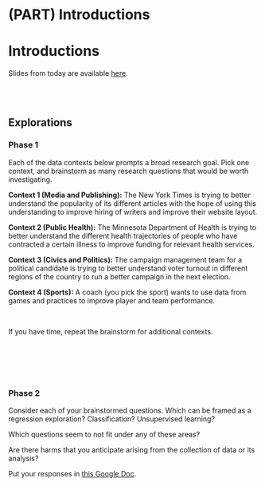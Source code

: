 # (PART) Introductions {-}

# Introductions

Slides from today are available [here](https://docs.google.com/presentation/d/1tPXF7E6-oHlvKoiEVN2SmQhxTNQ4q0XGmt7qZ0uMO0c/edit?usp=sharing).

<br><br>

## Explorations {-}

### Phase 1 {-}

Each of the data contexts below prompts a broad research goal. Pick one context, and brainstorm as many research questions that would be worth investigating.

**Context 1 (Media and Publishing):** The New York Times is trying to better understand the popularity of its different articles with the hope of using this understanding to improve hiring of writers and improve their website layout.

**Context 2 (Public Health):** The Minnesota Department of Health is trying to better understand the different health trajectories of people who have contracted a certain illness to improve funding for relevant health services.

**Context 3 (Civics and Politics):** The campaign management team for a political candidate is trying to better understand voter turnout in different regions of the country to run a better campaign in the next election.

**Context 4 (Sports):** A coach (you pick the sport) wants to use data from games and practices to improve player and team performance.

<br>

If you have time, repeat the brainstorm for additional contexts.

<br><br><br><br>

### Phase 2 {-}

Consider each of your brainstormed questions. Which can be framed as a regression exploration? Classification? Unsupervised learning?

Which questions seem to not fit under any of these areas?

Are there harms that you anticipate arising from the collection of data or its analysis?

Put your responses in [this Google Doc](https://docs.google.com/document/d/10hA4lV-0RgtI2Ln2Fmk2lvtvu2HZwgxctfssle4Qkds/edit?usp=sharing).

